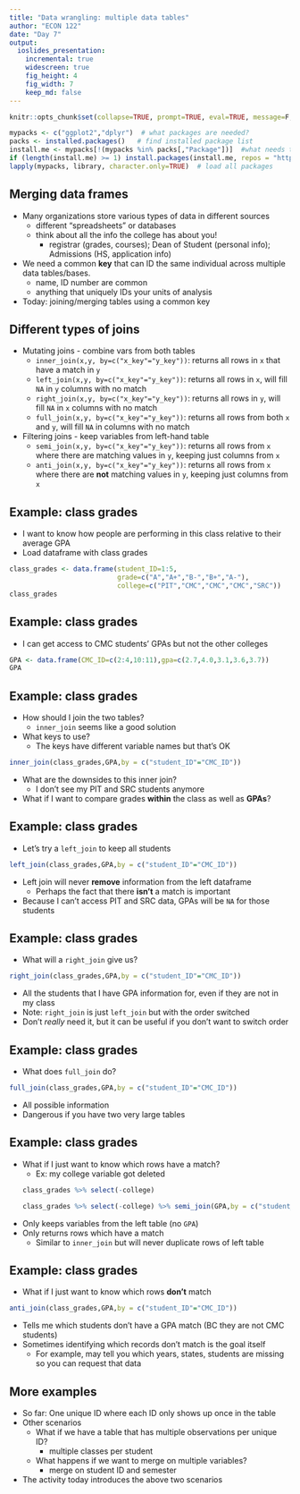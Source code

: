 ```yaml
---
title: "Data wrangling: multiple data tables" 
author: "ECON 122"
date: "Day 7"
output: 
  ioslides_presentation:
    incremental: true
    widescreen: true
    fig_height: 4
    fig_width: 7
    keep_md: false
---
```


```r
knitr::opts_chunk$set(collapse=TRUE, prompt=TRUE, eval=TRUE, message=F, include=T,comment=NULL, error = TRUE)
```

```r
mypacks <- c("ggplot2","dplyr")  # what packages are needed?
packs <- installed.packages()   # find installed package list
install.me <- mypacks[!(mypacks %in% packs[,"Package"])]  #what needs to be installed?
if (length(install.me) >= 1) install.packages(install.me, repos = "http://cran.us.r-project.org")   # install (if needed)
lapply(mypacks, library, character.only=TRUE)  # load all packages
```


## Merging data frames {.build}

- Many organizations store various types of data in different sources 
    + different "spreadsheets" or databases
    + think about all the info the college has about you!
        + registrar (grades, courses); Dean of Student (personal info); Admissions (HS, application info)
- We need a common **key** that can ID the same individual across multiple data tables/bases. 
    + name, ID number are common
    + anything that uniquely IDs your units of analysis
- Today: joining/merging tables using a common key


## Different types of joins {.build}

-  Mutating joins - combine vars from both tables
    - `inner_join(x,y, by=c("x_key"="y_key"))`: returns all rows in `x` that have a match in `y` 
    - `left_join(x,y, by=c("x_key"="y_key"))`: returns all rows in `x`, will fill `NA` in `y` columns with no match
    - `right_join(x,y, by=c("x_key"="y_key"))`: returns all rows in `y`, will fill `NA` in `x` columns with no match
    - `full_join(x,y, by=c("x_key"="y_key"))`: returns all rows from both `x` and `y`, will fill `NA` in columns with no match

- Filtering joins - keep variables from left-hand table
    - `semi_join(x,y, by=c("x_key"="y_key"))`: returns all rows from `x` where there are matching values in `y`, keeping just columns from `x`
    - `anti_join(x,y, by=c("x_key"="y_key"))`: returns all rows from `x` where there are **not** matching values in `y`, keeping just columns from `x`

## Example: class grades {.build}

- I want to know how people are performing in this class relative to their average GPA
- Load dataframe with class grades
```r
class_grades <- data.frame(student_ID=1:5,
                           grade=c("A","A+","B-","B+","A-"),
                           college=c("PIT","CMC","CMC","CMC","SRC"))
class_grades 
```

## Example: class grades {.build}

- I can get access to CMC students' GPAs but not the other colleges

```r
GPA <- data.frame(CMC_ID=c(2:4,10:11),gpa=c(2.7,4.0,3.1,3.6,3.7))
GPA 
```

## Example: class grades {.build}

- How should I join the two tables?
    - `inner_join` seems like a good solution
- What keys to use? 
    - The keys have different variable names but that's OK

```r
inner_join(class_grades,GPA,by = c("student_ID"="CMC_ID")) 
```
- What are the downsides to this inner join?  
    - I don't see my PIT and SRC students anymore
- What if I want to compare grades **within** the class as well as **GPAs**?
    
## Example: class grades {.build}

- Let's try a `left_join` to keep all students
```r
left_join(class_grades,GPA,by = c("student_ID"="CMC_ID")) 
```
- Left join will never **remove** information from the left dataframe
    - Perhaps the fact that there **isn't** a match is important
- Because I can't access PIT and SRC data, GPAs will be `NA` for those students

## Example: class grades {.build}

- What will a `right_join` give us?
```r
right_join(class_grades,GPA,by = c("student_ID"="CMC_ID")) 
```
- All the students that I have GPA information for, even if they are not in my class
- Note: `right_join` is just `left_join` but with the order switched
- Don't *really* need it, but it can be useful if you don't want to switch order
  
  
## Example: class grades {.build}

- What does `full_join` do?
```r
full_join(class_grades,GPA,by = c("student_ID"="CMC_ID")) 
```
- All possible information
- Dangerous if you have two very large tables


## Example: class grades {.build}
- What if I just want to know which rows have a match?
    + Ex: my college variable got deleted
```r
class_grades %>% select(-college) 
```
```r
class_grades %>% select(-college) %>% semi_join(GPA,by = c("student_ID"="CMC_ID"))
```
- Only keeps variables from the left table (no `GPA`)
- Only returns rows which have a match
    - Similar to `inner_join` but will never duplicate rows of left table

## Example: class grades {.build}

- What if I just want to know which rows **don't** match
```r
anti_join(class_grades,GPA,by = c("student_ID"="CMC_ID")) 
```
- Tells me which students don't have a GPA match (BC they are not CMC students)
- Sometimes identifying which records don't match is the goal itself 
    - For example, may tell you which years, states, students are missing so you can request that data
    
## More examples {.build}

- So far: One unique ID where each ID only shows up once in the table
- Other scenarios
    - What if we have a table that has multiple observations per unique ID? 
        + multiple classes per student
    - What happens if we want to merge on multiple variables? 
        + merge on student ID and semester
- The activity today introduces the above two scenarios
    